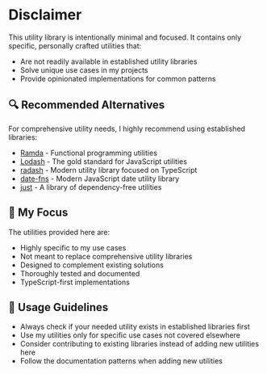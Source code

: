 
<Meta title="Lib/Disclaimer" />

# Disclaimer

This utility library is intentionally minimal and focused. It contains only specific, personally crafted utilities that:

- Are not readily available in established utility libraries
- Solve unique use cases in my projects
- Provide opinionated implementations for common patterns

## 🔍 Recommended Alternatives

For comprehensive utility needs, I highly recommend using established libraries:

- [Ramda](https://ramdajs.com/) - Functional programming utilities
- [Lodash](https://lodash.com/) - The gold standard for JavaScript utilities
- [radash](https://radash-docs.vercel.app/) - Modern utility library focused on TypeScript
- [date-fns](https://date-fns.org/) - Modern JavaScript date utility library
- [just](https://github.com/angus-c/just) - A library of dependency-free utilities

## 🎯 My Focus

The utilities provided here are:

- Highly specific to my use cases
- Not meant to replace comprehensive utility libraries
- Designed to complement existing solutions
- Thoroughly tested and documented
- TypeScript-first implementations

## 📝 Usage Guidelines

- Always check if your needed utility exists in established libraries first
- Use my utilities only for specific use cases not covered elsewhere
- Consider contributing to existing libraries instead of adding new utilities here
- Follow the documentation patterns when adding new utilities
